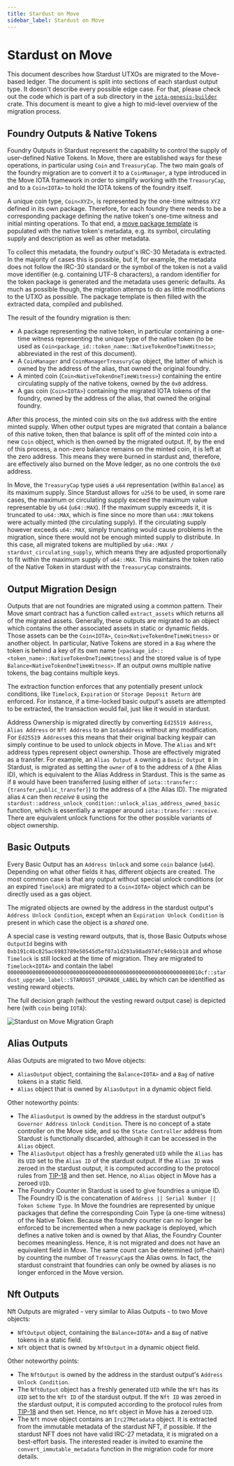 ```yaml
---
title: Stardust on Move
sidebar_label: Stardust on Move
---
```


# Stardust on Move

This document describes how Stardust UTXOs are migrated to the Move-based ledger. The document is split into sections of
each stardust output type. It doesn't describe every possible edge case. For that, please check out the code which is
part of a sub directory in the
[`iota-genesis-builder`](https://github.com/iotaledger/iota/tree/develop/crates/iota-genesis-builder/src/stardust)
crate. This document is meant to give a high to mid-level overview of the migration process.

## Foundry Outputs & Native Tokens

Foundry Outputs in Stardust represent the capability to control the supply of user-defined Native Tokens. In Move, there
are established ways for these operations, in particular using `Coin` and `TreasuryCap`. The two main goals of
the foundry migration are to convert it to a `CoinManager`, a type introduced in the Move IOTA framework in order to
simplify working with the `TreasuryCap`, and to a `Coin<IOTA>` to hold the IOTA tokens of the foundry itself.

A unique coin type, `Coin<XYZ>`, is represented by the one-time witness `XYZ` defined in its own package. Therefore, for
each foundry there needs to be a corresponding package defining the native token's one-time witness and initial minting
operations. To that end, a
[move package template](https://github.com/iotaledger/iota/tree/develop/crates/iota-genesis-builder/src/stardust/native_token/package_template/sources/native_token_template.move)
is populated with the native token's metadata, e.g. its symbol, circulating supply and description
as well as other metadata.

To collect this metadata, the foundry output's IRC-30 Metadata is extracted. In the majority of cases this is possible,
but if, for example, the metadata does not follow the IRC-30 standard or the symbol of the token is not a valid move
identifier (e.g. containing UTF-8 characters), a random identifier for the token package is generated and the metadata
uses generic defaults. As much as possible though, the migration attemps to do as little modifications to the UTXO as
possible. The package template is then filled with the extracted data, compiled and published.

The result of the foundry migration is then:

- A package representing the native token, in particular containing a one-time witness representing the unique type of
  the native token (to be used as `Coin<package_id::token_name::NativeTokenOneTimeWitness>`; abbreviated in the rest
  of this document).
- A `CoinManager` and `CoinManagerTreasuryCap` object, the latter of which is owned by the address of the alias, that
  owned the original foundry.
- A minted coin (`Coin<NativeTokenOneTimeWitness>`) containing the entire circulating supply of the native tokens, owned
  by the `0x0` address.
- A gas coin (`Coin<IOTA>`) containing the migrated IOTA tokens of the foundry, owned by the address of the alias, that
  owned the original foundry.

After this process, the minted coin sits on the `0x0` address with the entire minted supply. When other output types are
migrated that contain a balance of _this_ native token, then that balance is split off of the minted coin into a new
`Coin` object, which is then owned by the migrated output. If, by the end of this process, a non-zero balance remains on
the minted coin, it is left at the zero address. This means they were burned in stardust and, therefore, are effectively
also burned on the Move ledger, as no one controls the `0x0` address.

In Move, the `TreasuryCap` type uses a `u64` representation (within `Balance`) as its maximum supply. Since Stardust
allows for `u256` to be used, in some rare cases, the maximum or circulating supply exceed the maximum value
representable by `u64` (`u64::MAX`). If the maximum supply exceeds it, it is truncated to `u64::MAX`, which is fine
since no more than `u64::MAX` tokens were actually minted (the circulating supply). If the circulating supply however
exceeds `u64::MAX`, simply truncating would cause problems in the migration, since there would not be enough minted
supply to distribute. In this case, all migrated tokens are multiplied by `u64::MAX / stardust_circulating_supply`,
which means they are adjusted proportionally to fit within the maximum supply of `u64::MAX`. This maintains the token
ratio of the Native Token in stardust with the `TreasuryCap` constraints.

## Output Migration Design

Outputs that are not foundries are migrated using a common pattern. Their Move smart contract has a function called
`extract_assets` which returns all of the migrated assets. Generally, these outputs are migrated to an object which
contains the other associated assets in static or dynamic fields. Those assets can be the `Coin<IOTA>`,
`Coin<NativeTokenOneTimeWitness>` or another object. In particular, Native Tokens are stored in a `Bag` where the token
is behind a key of its own name (`<package_id>::<token_name>::NativeTokenOneTimeWitness`) and the stored value is of
type `Balance<NativeTokenOneTimeWitness>`. If an output owns multiple native tokens, the bag contains multiple keys.

The extraction function enforces that any potentially present unlock conditions, like `Timelock`, `Expiration` or
`Storage Deposit Return` are enforced. For instance, if a time-locked basic output's assets are attempted to be
extracted, the transaction would fail, just like it would in stardust.

Address Ownership is migrated directly by converting `Ed25519 Address`, `Alias Address` or `Nft Address` to an
`IotaAddress` without any modification. For `Ed25519 Address`es this means that their original backing keypair can
simply continue to be used to unlock objects in Move. The `Alias` and `Nft` address types represent object ownership.
Those are effectively migrated as a transfer. For example, an `Alias Output A` owning a `Basic Output B` in Stardust, is
migrated as setting the `owner` of `B` to the address of `A` (the Alias ID), which is equivalent to the Alias Address in
Stardust. This is the same as if `B` would have been transferred (using either of
`iota::transfer::{transfer,public_transfer}`) to the address of `A` (the Alias ID). The migrated alias `A` can then
_receive_ `B` using the `stardust::address_unlock_condition::unlock_alias_address_owned_basic` function, which is
essentially a wrapper around `iota::transfer::receive`. There are equivalent unlock functions for the other possible
variants of object ownership.

## Basic Outputs

Every Basic Output has an `Address Unlock` and some `coin` balance (`u64`). Depending on what other fields it has,
different objects are created. The most common case is that any output without special unlock conditions (or an expired
`Timelock`) are migrated to a `Coin<IOTA>` object which can be directly used as a gas object.

The migrated objects are owned by the address in the stardust output's `Address Unlock Condition`, except when an
`Expiration Unlock Condition` is present in which case the object is a _shared_ one.

A special case is vesting reward outputs, that is, those Basic Outputs whose `OutputId` begins with
`0xb191c4bc825ac6983789e50545d5ef07a1d293a98ad974fc9498cb18` and whose `Timelock` is still locked at the time of
migration. They are migrated to `Timelock<IOTA>` and contain the label
`00000000000000000000000000000000000000000000000000000000000010cf::stardust_upgrade_label::STARDUST_UPGRADE_LABEL` by
which can be identified as vesting reward objects.

The full decision graph (without the vesting reward output case) is depicted here (with `coin` being `IOTA`):

![Stardust on Move Migration Graph](./stardust-on-move-basic-migration-graph.svg)

## Alias Outputs

Alias Outputs are migrated to two Move objects:

- `AliasOutput` object, containing the `Balance<IOTA>` and a `Bag` of native tokens in a static field.
- `Alias` object that is owned by `AliasOutput` in a dynamic object field.

Other noteworthy points:

- The `AliasOutput` is owned by the address in the stardust output's `Governor Address Unlock Condition`. There is no
  concept of a state controller on the Move side, and so the `State Controller` address from Stardust is functionally
  discarded, although it can be accessed in the `Alias` object.
- The `AliasOutput` object has a freshly generated `UID` while the `Alias` has its `UID` set to the `Alias ID` of the
  stardust output. If the `Alias ID` was zeroed in the stardust output, it is computed according to the protocol rules
  from [TIP-18](https://wiki.iota.org/tips/tips/TIP-0018/) and then set. Hence, no `Alias` object in Move has a zeroed
  `UID`.
- The Foundry Counter in Stardust is used to give foundries a unique ID. The Foundry ID is the concatenation of
  `Address || Serial Number || Token Scheme Type`. In Move the foundries are represented by unique packages that define
  the corresponding Coin Type (a one-time witness) of the Native Token. Because the foundry counter can no longer be
  enforced to be incremented when a new package is deployed, which defines a native token and is owned by that Alias,
  the Foundry Counter becomes meaningless. Hence, it is not migrated and does not have an equivalent field in Move. The
  same count can be determined (off-chain) by counting the number of `TreasuryCap`s the Alias owns. In fact, the
  stardust constraint that foundries can only be owned by aliases is no longer enforced in the Move version.

## Nft Outputs

Nft Outputs are migrated - very similar to Alias Outputs - to two Move objects:

- `NftOutput` object, containing the `Balance<IOTA>` and a `Bag` of native tokens in a static field.
- `Nft` object that is owned by `NftOutput` in a dynamic object field.

Other noteworthy points:

- The `NftOutput` is owned by the address in the stardust output's `Address Unlock Condition`.
- The `NftOutput` object has a freshly generated `UID` while the `Nft` has its `UID` set to the `Nft ID` of the stardust
  output. If the `Nft ID` was zeroed in the stardust output, it is computed according to the protocol rules from
  [TIP-18](https://wiki.iota.org/tips/tips/TIP-0018/) and then set. Hence, no `Nft` object in Move has a zeroed `UID`.
- The `Nft` move object contains an `Irc27Metadata` object. It is extracted from the immutable metadata of the stardust
  NFT, if possible. If the stardust NFT does not have valid IRC-27 metadata, it is migrated on a best-effort basis. The
  interested reader is invited to examine the `convert_immutable_metadata` function in the migration code for more
  details.
